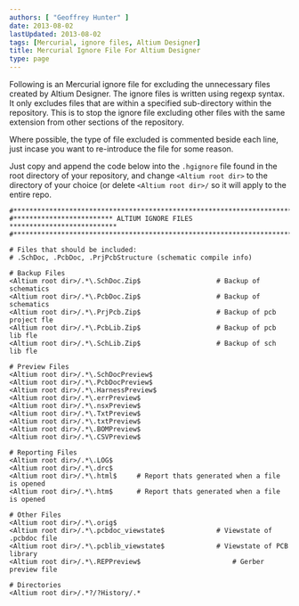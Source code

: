 ```yaml
---
authors: [ "Geoffrey Hunter" ]
date: 2013-08-02
lastUpdated: 2013-08-02
tags: [Mercurial, ignore files, Altium Designer]
title: Mercurial Ignore File For Altium Designer
type: page
---
```


Following is an Mercurial ignore file for excluding the unnecessary files created by Altium Designer. The ignore files is written using regexp syntax. It only excludes files that are within a specified sub-directory within the repository. This is to stop the ignore file excluding other files with the same extension from other sections of the repository.

Where possible, the type of file excluded is commented beside each line, just incase you want to re-introduce the file for some reason.

Just copy and append the code below into the `.hgignore` file found in the root directory of your repository, and change `<Altium root dir>` to the directory of your choice (or delete `<Altium root dir>/` so it will apply to the entire repo.

```text
#*************************************************************************
#************************* ALTIUM IGNORE FILES ***************************
#*************************************************************************

# Files that should be included:
# .SchDoc, .PcbDoc, .PrjPcbStructure (schematic compile info)

# Backup Files
<Altium root dir>/.*\.SchDoc.Zip$					# Backup of schematics
<Altium root dir>/.*\.PcbDoc.Zip$					# Backup of schematics
<Altium root dir>/.*\.PrjPcb.Zip$					# Backup of pcb project fle
<Altium root dir>/.*\.PcbLib.Zip$					# Backup of pcb lib fle
<Altium root dir>/.*\.SchLib.Zip$					# Backup of sch lib fle

# Preview Files
<Altium root dir>/.*\.SchDocPreview$
<Altium root dir>/.*\.PcbDocPreview$
<Altium root dir>/.*\.HarnessPreview$
<Altium root dir>/.*\.errPreview$
<Altium root dir>/.*\.nsxPreview$
<Altium root dir>/.*\.TxtPreview$
<Altium root dir>/.*\.txtPreview$
<Altium root dir>/.*\.BOMPreview$
<Altium root dir>/.*\.CSVPreview$

# Reporting Files
<Altium root dir>/.*\.LOG$
<Altium root dir>/.*\.drc$
<Altium root dir>/.*\.html$		# Report thats generated when a file is opened       
<Altium root dir>/.*\.htm$		# Report thats generated when a file is opened                

# Other Files
<Altium root dir>/.*\.orig$
<Altium root dir>/.*\.pcbdoc_viewstate$				# Viewstate of .pcbdoc file
<Altium root dir>/.*\.pcblib_viewstate$				# Viewstate of PCB library
<Altium root dir>/.*\.REPPreview$						# Gerber preview file

# Directories
<Altium root dir>/.*?/?History/.*
```